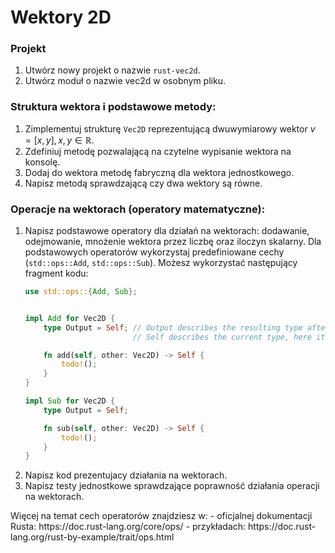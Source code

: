 
# Wektory 2D

### Projekt

1. Utwórz nowy projekt o nazwie `rust-vec2d`.
1. Utwórz moduł o nazwie vec2d w osobnym pliku.


### Struktura wektora i podstawowe metody:

1. Zimplementuj strukturę `Vec2D` reprezentującą dwuwymiarowy wektor $v = [x, y], x, y \in \mathbb{R}$. 
1. Zdefiniuj metodę pozwalającą na czytelne wypisanie wektora na konsolę.
1. Dodaj do wektora metodę fabryczną dla wektora jednostkowego.
1. Napisz metodą sprawdzającą czy dwa wektory są równe.

### Operacje na wektorach (operatory matematyczne):

1. Napisz podstawowe operatory dla działań na wektorach: dodawanie, odejmowanie, mnożenie wektora przez liczbę oraz iloczyn skalarny. Dla podstawowych operatorów wykorzystaj predefiniowane cechy (`std::ops::Add`, `std::ops::Sub`). Możesz wykorzystać następujący fragment kodu:
    ```rust copy
    use std::ops::{Add, Sub};


    impl Add for Vec2D {
        type Output = Self; // Output describes the resulting type after applying the + operator. 
                            // Self describes the current type, here it means Vec2D

        fn add(self, other: Vec2D) -> Self {
            todo!();
        }
    }

    impl Sub for Vec2D {
        type Output = Self;

        fn sub(self, other: Vec2D) -> Self {
            todo!();
        }
    }
    ```
1. Napisz kod prezentujacy działania na wektorach.
1. Napisz testy jednostkowe sprawdzające poprawność działania operacji na wektorach.

<Callout type="info">
Więcej na temat cech operatorów znajdziesz w:
- oficjalnej dokumentacji Rusta: https://doc.rust-lang.org/core/ops/ 
- przykładach: https://doc.rust-lang.org/rust-by-example/trait/ops.html
</Callout>

